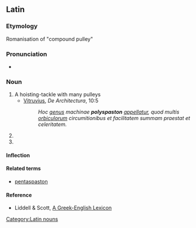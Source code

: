 ==Latin==

===Etymology===
Romanisation of {{AGr.|la}} '''{{polytonic|[[πολυσπαστον]]}}''' {{italbrac|polyspaston}} "compound pulley"

===Pronunciation===
*{{IPA|/ˈpo.lʏˌspas.ton/}}

===Noun===
{{la-noun|polyspaston|polyspasti#Latin|polyspastī|n|second}}

# A hoisting-tackle with many pulleys
#*[[w:en:Vitruvius|Vitruvius]], ''De Architectura'', 10:5
#*:''Hoc [[genus]] machinae '''polyspaston''' [[appello|appellatur]], quod multis [[orbiculus|orbiculorum]] circumitionibus et facilitatem summam praestat et celeritatem.''
# {{inflection of|polyspaston|polyspaston|acc|s}}
# {{inflection of|polyspaston|polyspaston|voc|s}}

====Inflection====
{{ladecl2}}
{{la-decl-2nd-Greek-N|polyspast}}

====Related terms====
*[[pentaspaston]]

====Reference====
{{R:L&S|polyspaston}}
* Liddell & Scott, [http://perseus.mpiwg-berlin.mpg.de/cgi-bin/resolveform?lookup=poluspastos&type=begin&lang=greek&searchText=&options=Sort+Results+Alphabetically&.submit=Submit+Query&formentry=1&lang=greek A Greek-English Lexicon]


[[Category:Latin nouns]]